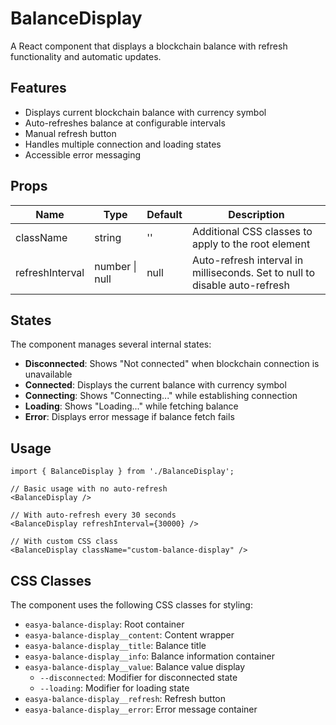 # BalanceDisplay

A React component that displays a blockchain balance with refresh functionality and automatic updates.

## Features

- Displays current blockchain balance with currency symbol
- Auto-refreshes balance at configurable intervals
- Manual refresh button
- Handles multiple connection and loading states
- Accessible error messaging

## Props

| Name | Type | Default | Description |
|------|------|---------|-------------|
| className | string | '' | Additional CSS classes to apply to the root element |
| refreshInterval | number \| null | null | Auto-refresh interval in milliseconds. Set to null to disable auto-refresh |

## States

The component manages several internal states:

- **Disconnected**: Shows "Not connected" when blockchain connection is unavailable
- **Connected**: Displays the current balance with currency symbol
- **Connecting**: Shows "Connecting..." while establishing connection
- **Loading**: Shows "Loading..." while fetching balance
- **Error**: Displays error message if balance fetch fails


## Usage

```tsx
import { BalanceDisplay } from './BalanceDisplay';

// Basic usage with no auto-refresh
<BalanceDisplay />

// With auto-refresh every 30 seconds
<BalanceDisplay refreshInterval={30000} />

// With custom CSS class
<BalanceDisplay className="custom-balance-display" />
```

## CSS Classes

The component uses the following CSS classes for styling:

- `easya-balance-display`: Root container
- `easya-balance-display__content`: Content wrapper
- `easya-balance-display__title`: Balance title
- `easya-balance-display__info`: Balance information container
- `easya-balance-display__value`: Balance value display
  - `--disconnected`: Modifier for disconnected state
  - `--loading`: Modifier for loading state
- `easya-balance-display__refresh`: Refresh button
- `easya-balance-display__error`: Error message container